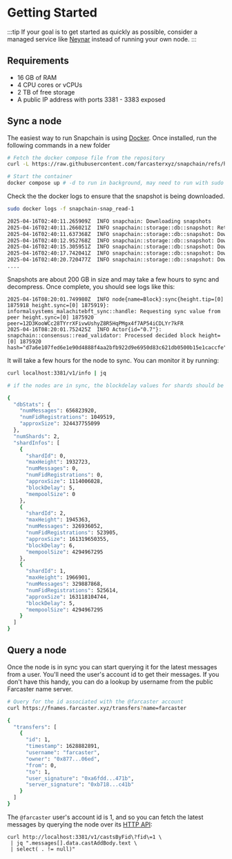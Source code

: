 # Getting Started

:::tip
If your goal is to get started as quickly as possible, consider a managed service like [Neynar](https://neynar.com/) instead of running your own node.
:::

## Requirements

- 16 GB of RAM
- 4 CPU cores or vCPUs
- 2 TB of free storage
- A public IP address with ports 3381 - 3383 exposed

## Sync a node

The easiest way to run Snapchain is using [Docker](https://www.docker.com/get-started/). Once installed, run the following commands in a new folder


``` bash
# Fetch the docker compose file from the repository
curl -L https://raw.githubusercontent.com/farcasterxyz/snapchain/refs/heads/main/docker-compose.mainnet.yml -o docker-compose.yml

# Start the container
docker compose up # -d to run in background, may need to run with sudo depending on your docker setup
```

Check the the docker logs to ensure that the snapshot is being downloaded. 

```bash
sudo docker logs -f snapchain-snap_read-1

2025-04-16T02:40:11.265909Z  INFO snapchain: Downloading snapshots
2025-04-16T02:40:11.266021Z  INFO snapchain::storage::db::snapshot: Retrieving metadata from https://pub-d352dd8819104a778e20d08888c5a661.r2.dev/FARCASTER_NETWORK_MAINNET/1/latest.json
2025-04-16T02:40:11.637368Z  INFO snapchain::storage::db::snapshot: Downloading zipped snapshot chunk chunk_0001.bin
2025-04-16T02:40:12.952768Z  INFO snapchain::storage::db::snapshot: Downloading zipped snapshot chunk chunk_0002.bin
2025-04-16T02:40:15.305951Z  INFO snapchain::storage::db::snapshot: Downloading zipped snapshot chunk chunk_0003.bin
2025-04-16T02:40:17.742041Z  INFO snapchain::storage::db::snapshot: Downloading zipped snapshot chunk chunk_0004.bin
2025-04-16T02:40:20.720477Z  INFO snapchain::storage::db::snapshot: Downloading zipped snapshot chunk chunk_0005.bin
....
```

Snapshots are about 200 GB in size and may take a few hours to sync and decompress. Once complete, you should see logs like this: 

```
2025-04-16T08:20:01.749980Z  INFO node{name=Block}:sync{height.tip=[0] 1875918 height.sync=[0] 1875919}: informalsystems_malachitebft_sync::handle: Requesting sync value from peer height.sync=[0] 1875920 peer=12D3KooWCc28TYrrXFivwUshyZ8R5HqPMgx4f7AP54iCDLYr7kFR
2025-04-16T08:20:01.752425Z  INFO Actor{id="0.7"}: snapchain::consensus::read_validator: Processed decided block height=[0] 1875920 hash="d7a6e107fed6e1e90d4888f4aa2bfb922d9e6950d83c621db0500b15e1caccfe"
```

It will take a few hours for the node to sync. You can monitor it by running:

``` bash
curl localhost:3381/v1/info | jq

# if the nodes are in sync, the blockdelay values for shards should be in the single digits.

{
  "dbStats": {
    "numMessages": 656823920,
    "numFidRegistrations": 1049519,
    "approxSize": 324437755099
  },
  "numShards": 2,
  "shardInfos": [
    {
      "shardId": 0,
      "maxHeight": 1932723,
      "numMessages": 0,
      "numFidRegistrations": 0,
      "approxSize": 1114006028,
      "blockDelay": 5,
      "mempoolSize": 0
    },
    {
      "shardId": 2,
      "maxHeight": 1945363,
      "numMessages": 326936052,
      "numFidRegistrations": 523905,
      "approxSize": 161319650355,
      "blockDelay": 6,
      "mempoolSize": 4294967295
    },
    {
      "shardId": 1,
      "maxHeight": 1966901,
      "numMessages": 329887868,
      "numFidRegistrations": 525614,
      "approxSize": 163118104744,
      "blockDelay": 5,
      "mempoolSize": 4294967295
    }
  ]
}

```

## Query a node

Once the node is in sync you can start querying it for the latest messages from a user. You'll need the user's account id to get their messages. If you don't have this handy, you can do a lookup by username from the public Farcaster name server. 

```bash
# Query for the id associated with the @farcaster account
curl https://fnames.farcaster.xyz/transfers?name=farcaster

{
  "transfers": [
    {
      "id": 1,
      "timestamp": 1628882891,
      "username": "farcaster",
      "owner": "0x877...06ed",
      "from": 0,
      "to": 1,
      "user_signature": "0xa6fdd...471b",
      "server_signature": "0xb718...c41b"
    }
  ]
}
```

The `@farcaster` user's account id is 1, and so you can fetch the latest messages by querying the node over its [HTTP API](/reference/httpapi/httpapi):

```
curl http://localhost:3381/v1/castsByFid\?fid\=1 \
 | jq ".messages[].data.castAddBody.text \
 | select( . != null)"
```
